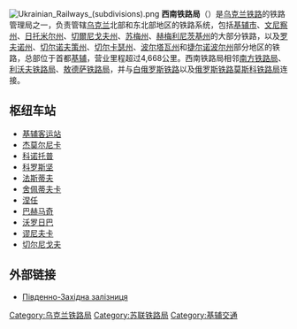 {{Infobox Soviet and Russian Railways
| name = 西南铁路局<br />{{lang|uk|Південно-Західна залізниця}}
| image = Південно-Західна залізниця.png
| caption = 
| start = 1870年
| state =  {{flag|俄罗斯帝国}}（1870年—1917年）<br />{{UKR}}（1917年—1920年）<br />{{USSR}}（1920年—1991年）<br />{{UKR}}（1991年—）
| location = [[基辅|基辅]]
| subordination = [[乌克兰铁路|乌克兰铁路]]
| telegraph code = 
| registry code = 
| awards = 
| length = 超过4,668公里
| website = http://www.swrailway.gov.ua/
}}
[[File:Ukrainian_Railways_(subdivisions).png|thumb]]
'''西南铁路局'''（{{lang-uk|Південно-Західна залізниця|Pivdenno-Zakhidna zaliznitsya}}）是[[乌克兰铁路|乌克兰铁路]]的铁路管理局之一，负责管辖[[乌克兰|乌克兰]]北部和东北部地区的铁路系统，包括[[基辅市|基辅市]]、[[文尼察州|文尼察州]]、[[日托米尔州|日托米尔州]]、[[切爾尼戈夫州|切爾尼戈夫州]]、[[苏梅州|苏梅州]]、[[赫梅利尼茨基州|赫梅利尼茨基州]]的大部分铁路，以及[[罗夫诺州|罗夫诺州]]、[[切尔诺夫策州|切尔诺夫策州]]、[[切尔卡瑟州|切尔卡瑟州]]、[[波尔塔瓦州|波尔塔瓦州]]和[[捷尔诺波尔州|捷尔诺波尔州]]部分地区的铁路，总部位于首都[[基辅|基辅]]，营业里程超过4,668公里。西南铁路局相邻[[南方铁路局|南方铁路局]]、[[利沃夫铁路局|利沃夫铁路局]]、[[敖德萨铁路局|敖德萨铁路局]]，并与[[白俄罗斯铁路|白俄罗斯铁路]]以及[[俄罗斯铁路|俄罗斯铁路]][[莫斯科铁路局|莫斯科铁路局]]连接。

==枢纽车站==
*[[基辅客运站|基辅客运站]]
*[[杰莫尔尼卡|杰莫尔尼卡]]
*[[科诺托普|科诺托普]]
*[[科罗斯坚|科罗斯坚]]
*[[法斯蒂夫|法斯蒂夫]]
*[[舍佩蒂夫卡|舍佩蒂夫卡]]
*[[涅任|涅任]]
*[[巴赫马奇|巴赫马奇]]
*[[沃罗日巴|沃罗日巴]]
*[[谬尼夫卡|谬尼夫卡]]
*[[切尔尼戈夫|切尔尼戈夫]]

==外部链接==
*{{uk}}[http://www.swrailway.gov.ua/ Південно-Західна залізниця] {{Wayback|url=http://www.swrailway.gov.ua/ |date=20210506130707 }}

{{Ukrainian Railways}}

[[Category:乌克兰铁路局|Category:乌克兰铁路局]]
[[Category:苏联铁路局|Category:苏联铁路局]]
[[Category:基辅交通|Category:基辅交通]]